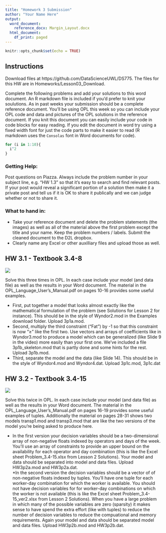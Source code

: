 ```yaml
---
title: "Homework 3 Submission"
author: "Your Name Here"
output:
  word_document:
    reference_docx: Margin_Layout.docx
  html_document:
    df_print: paged
---
```


```r
knitr::opts_chunk$set(echo = TRUE)
```

## Instructions

Download files at https://github.com/DataScienceUWL/DS775.  The files for this HW are in Homeworks/Lesson03_Download.

Complete the following problems and add your solutions to this word document.  An R markdown file is included if you'd prefer to knit your soulutions.  As in past weeks your submission should be a complete reference document.  You'll be using OPL this week so you can include your OPL code and data and pictures of the OPL solutions in the reference document.  If you knit this document you can easily include your code in code blocks for easy reading.  If you edit the document in word try using a fixed width font for just the code parts to make it easier to read (R markdown uses the `Consolas` font in Word documents for code).

```r
for (i in 1:10){
  i^2
}
```

### Getting Help:  

Post questions on Piazza.  Always include the problem number in your subject line, e.g. "HW 1.3" so that it's easy to search and find relevant posts.  If your post would reveal a significant portion of a solution then make it a private post and tell us if it is OK to share it publically and we can judge whether or not to share it. 

### What to hand in:

* Take your reference document and delete the problem statements (the images) as well as all of the material above the first problem except the title and your name.  Keep the problem numbers / labels.  Submit the cleaned document to the D2L dropbox.
* Clearly name any Excel or other auxilliary files and upload those as well.


## HW 3.1 - Textbook 3.4-8

![](./images/Problem 3.1.png)

Solve this three times in OPL. In each case include your model (and data file) as well as the results in your Word document.  The material in the OPL_Language_User's_Manual.pdf on pages 10-16 provides some useful examples.

* First, put together a model that looks almost exactly like the mathematical formulation of the problem (see Solutions for Lesson 2 for instance).  This should be in the style of Wyndor2.mod in the Examples download folder.  Upload 3p1a.mod.
* Second, multiply the third constraint ("Fat") by -1 so that this constraint is now "$\geq$" like the first two.  Use vectors and arrays of coefficients like in Wyndor3.mod to produce a model which can be generalized  (like Slide 9 in the video) more easily than your first one.  We've included a file 3p1b_skeleton.mod that is partly done and some hints for the rest.  Upload 3p1b.mod.
* Third, separate the model and the data (like Slide 14).  This should be in the style of Wyndor4.mod and Wyndor4.dat.  Upload 3p1c.mod, 3p1c.dat


## HW 3.2 - Textbook 3.4-15

![](./images/Problem 3.2.png)

Solve this twice in OPL. In each case include your model (and data file) as well as the results in your Word document. The material in the OPL_Language_User's_Manual.pdf on pages 16-19 provides some useful examples of tuples. Additionally the material on pages 28-31 shows two models transp1.mod and transp3.mod that are like the two versions of the model you're being asked to produce here.  

* In the first version your decision variables should be a two-dimensional array of non-negative floats indexed by operators and days of the week.  You'll use an array of constraints to provide an upper bound on the availability for each operator and day combination (this is like the Excel sheet Problem_3.4-15.xlsx from Lesson 2 Solutions). Your model and data should be separated into model and data files.  Upload HW3p2a.mod and HW3p2a.dat.  
*In the second version the decision variables should be a vector of of non-negative floats indexed by tuples.  You'll have one tuple for each worker-day combination for which the worker is available.  You should not have decision variables for for worker-day combinations on which the worker is not available (this is like the Excel sheet Problem_3.4-15_ver2.xlsx from Lesson 2 Solutions).  When you have a large problem in which many of the possible variables are zero (sparsity) it makes sense to have spend the extra effort (like with tuples) to reduce the number of decision variables to reduce the compuational and memory requirements.  Again your model and data should be separated model and data files.  Upload HW3p2b.mod and HW3p2b.dat.


